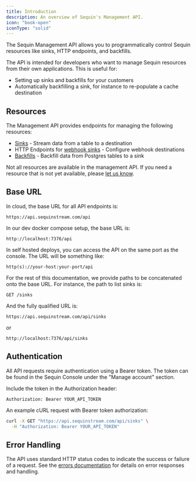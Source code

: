 ```yaml
---
title: Introduction
description: An overview of Sequin's Management API.
icon: "book-open"
iconType: "solid"
---
```


The Sequin Management API allows you to programmatically control Sequin resources like sinks, HTTP endpoints, and backfills.

The API is intended for developers who want to manage Sequin resources from their own applications. This is useful for:
* Setting up sinks and backfills for your customers
* Automatically backfilling a sink, for instance to re-populate a cache destination

## Resources

The Management API provides endpoints for managing the following resources:

- [Sinks](/reference/sinks/overview) - Stream data from a table to a destination
- HTTP Endpoints for [webhook sinks](/reference/sinks/webhooks) - Configure webhook destinations
- [Backfills](/reference/backfills) - Backfill data from Postgres tables to a sink

Not all resources are available in the management API. If you need a resource that is not yet available, please [let us know](https://github.com/sequinstream/sequin/issues/932).


## Base URL

In cloud, the base URL for all API endpoints is:

```
https://api.sequinstream.com/api
```

In our dev docker compose setup, the base URL is:

```
http://localhost:7376/api
```

In self hosted deploys, you can access the API on the same port as the console. The URL will be something like:

```
http(s)://your-host:your-port/api
```

For the rest of this documentation, we provide paths to be concatenated onto the base URL. For instance, the path to list sinks is:

```
GET /sinks
```

And the fully qualified URL is:

```
https://api.sequinstream.com/api/sinks
```

or

```
http://localhost:7376/api/sinks
```


## Authentication

All API requests require authentication using a Bearer token. The token can be found in the Sequin Console under the "Manage account" section.

Include the token in the Authorization header:

```
Authorization: Bearer YOUR_API_TOKEN
```

An example cURL request with Bearer token authorization:

```bash
curl -X GET "https://api.sequinstream.com/api/sinks" \
  -H "Authorization: Bearer YOUR_API_TOKEN"
```

## Error Handling

The API uses standard HTTP status codes to indicate the success or failure of a request. See the [errors documentation](/management-api/errors) for details on error responses and handling.